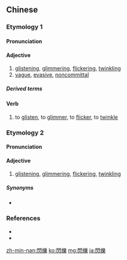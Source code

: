 {{also|闪烁}}
==Chinese==

===Etymology 1===
{{zh-forms|s=闪烁}}

====Pronunciation====
{{zh-pron
|m=shǎnshuò
|ma=Zh-shanshuò.ogg
|c=sim2 soek3,sim2 lik1
|mn=qz,xm:siám-siok/zz:siám-siak
|cat=a
}}

====Adjective====
{{zh-adj}}

# [[glistening]], [[glimmering]], [[flickering]], [[twinkling]]
# [[vague]], [[evasive]], [[noncommittal]]

=====Derived terms=====
{{zh-der|閃爍其辭}}

====Verb====
{{zh-verb}}

# to [[glisten]], to [[glimmer]], to [[flicker]], to [[twinkle]]

===Etymology 2===
{{zh-forms|s=闪烁|alt=閃熾,閃熠,閃鑠,閃閃}}

====Pronunciation====
{{zh-pron
|mn=tw:siám-sih/xm:siám-sihⁿ
|cat=a
}}

====Adjective====
{{zh-adj}}

# [[glistening]], [[glimmering]], [[flickering]], [[twinkling]]

=====Synonyms=====
* {{zh-l|閃閃爍爍}}

===References===
* {{thcwd|6923}}
* {{thcwda|397}}

[[zh-min-nan:閃爍]]
[[ko:閃爍]]
[[mg:閃爍]]
[[ja:閃爍]]